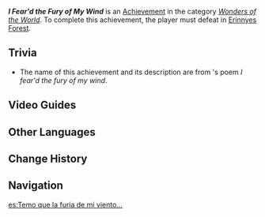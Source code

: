 {{Achievement Infobox
|id           = 81419
|order id     = 1403
|category     = Wonders of the World
|description  = ...Would Blight All Blossoms Fair and True.
|requirements = 
|primogems    = 5
|type         = Exploration
|hidden       = 1
}}
'''''I Fear'd the Fury of My Wind''''' is an [[Achievement]] in the category ''[[Wonders of the World]]''. To complete this achievement, the player must defeat {{Enemy|Eye of the Storm|text=Eye of the Storm &mdash; Restless Pure Elemental}} in [[Erinnyes Forest]].

==Trivia==
* The name of this achievement and its description are from {{w|William Blake}}'s poem ''I fear'd the fury of my wind''.

==Video Guides==
{{EVT
|video1   = ycLqE7zU3NQ
|caption1 = Genshin Impact - Achievement - I Fear'd the Fury of My Wind
}}

==Other Languages==
{{Other Languages
|en      = I Fear'd the Fury of My Wind
|zhs     = 我畏惧我在风中的怒火…
|zhs_rm  = 
|zht     = 我畏懼我在風中的怒火…
|zht_rm  = 
|zh_tl   = 
|ja      = I Fear'd the Fury of My Wind
|ko      = 나는 바람 속 내 분노가 두렵다…
|ko_tl   = I Fear My Fury in the Wind...
|es      = Temo que la furia de mi viento...
|es_tl   = I Fear that the Fury of My Wind...
|fr      = Je craignais que la fureur de mon vent...
|fr_tl   = I Feared that the Fury of My Wind...
|ru      = Страшился я: мой ветер...
|ru_tl   = I Feared of: My Wind...
|th      = ฉันหวาดหวั่นความโกรธในสายลมโชย...
|th_rm   = 
|th_tl   = 
|vi      = Sợ Cơn Thịnh Nộ Của Mình Trong Gió...
|vi_tl   = 
|de      = Ich fürchte meinen Zorn im Wind&nbsp;...
|de_tl   = I Fear My Fury in the Wind&nbsp;...
|id      = Aku Takut Bahwa Murka yang Dibawa Angin&nbsp;....
|id_tl   = I Fear That the Anger Brought by the Wind&nbsp;....
|pt      = Temo minha fúria no vento...
|pt_tl   = 
|tr      = Korktum Rüzgarımın Öfkesinden
|tr_tl   = 
|it      = Temo che la furia del mio vento...
|it_tl   = I Fear that the Fury of My Wind...
}}

==Change History==
{{Change History|4.2}}

==Navigation==
{{Achievement Navbox}}

[[es:Temo que la furia de mi viento...]]